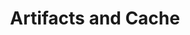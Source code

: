 ---
title: Artifacts and Cache
description: Overview of how artifacts and cache are handled.
banner:
  content: |
    This page is work in progress!
---